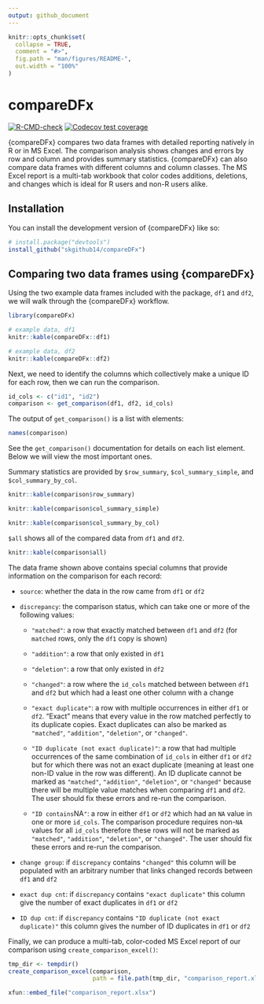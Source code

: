 ```yaml
---
output: github_document
---
```


<!-- README.md is generated from README.Rmd. Please edit that file -->

```r
knitr::opts_chunk$set(
  collapse = TRUE,
  comment = "#>",
  fig.path = "man/figures/README-",
  out.width = "100%"
)
```

# compareDFx

<!-- badges: start -->
[![R-CMD-check](https://github.com/skgithub14/compareDFx/actions/workflows/R-CMD-check.yaml/badge.svg)](https://github.com/skgithub14/compareDFx/actions/workflows/R-CMD-check.yaml)
[![Codecov test coverage](https://codecov.io/gh/skgithub14/compareDFx/branch/master/graph/badge.svg)](https://app.codecov.io/gh/skgithub14/compareDFx?branch=master)
<!-- badges: end -->

{compareDFx} compares two data frames with detailed reporting natively in R or in MS Excel. The comparison analysis shows changes and errors by row and column and provides summary statistics. {compareDFx} can also compare data frames with different columns and column classes. The MS Excel report is a multi-tab workbook that color codes additions, deletions, and changes which is ideal for R users and non-R users alike.

## Installation

You can install the development version of {compareDFx} like so:

``` r
# install.package("devtools")
install_github("skgithub14/compareDFx")
```

## Comparing two data frames using {compareDFx} 

Using the two example data frames included with the package, `df1` and `df2`, we will walk through the {compareDFx} workflow.

```r
library(compareDFx)

# example data, df1 
knitr::kable(compareDFx::df1)
```

```r
# example data, df2
knitr::kable(compareDFx::df2)
```


Next, we need to identify the columns which collectively make a unique ID for each row, then we can run the comparison.

```r
id_cols <- c("id1", "id2")
comparison <- get_comparison(df1, df2, id_cols)
```

The output of `get_comparison()` is a list with elements:

```r
names(comparison)
```

See the `get_comparison()` documentation for details on each list element. Below we will view the most important ones.

Summary statistics are provided by `$row_summary`, `$col_summary_simple`, and `$col_summary_by_col`.

```r
knitr::kable(comparison$row_summary)
```


```r
knitr::kable(comparison$col_summary_simple)
```


```r
knitr::kable(comparison$col_summary_by_col)
```

`$all` shows all of the compared data from `df1` and `df2`. 

```r
knitr::kable(comparison$all)
```

The data frame shown above contains special columns that provide information on the comparison for each record:

-  `source`: whether the data in the row came from `df1` or `df2`

-  `discrepancy`: the comparison status, which can take one or more of the following values:

    - `"matched"`: a row that exactly matched between `df1` and `df2` (for `matched` rows, only the `df1` copy is shown)
  
    - `"addition"`: a row that only existed in `df1`
  
    - `"deletion"`: a row that only existed in `df2`
  
    - `"changed"`: a row where the `id_cols` matched between between `df1` and `df2` but which had a least one other column with a change
  
    - `"exact duplicate"`: a row with multiple occurrences in either `df1` or `df2`. "Exact" means that every value in the row matched perfectly to its duplicate copies. Exact duplicates can also be marked as `"matched"`, `"addition"`, `"deletion"`, or `"changed"`.
  
    - `"ID duplicate (not exact duplicate)"`: a row that had multiple occurrences of the same combination of `id_cols` in either `df1` or `df2` but for which there was not an exact duplicate (meaning at least one non-ID value in the row was different). An ID duplicate cannot be marked as `"matched"`, `"addition"`, `"deletion"`, or `"changed"` because there will be multiple value matches when comparing `df1` and `df2`. The user should fix these errors and re-run the comparison.
  
    - `"ID contains `NA`"`: a row in either `df1` or `df2` which had an `NA` value in one or more `id_cols`. The comparison procedure requires non-`NA` values for all `id_cols` therefore these rows will not be marked as `"matched"`, `"addition"`, `"deletion"`, or `"changed"`. The user should fix these errors and re-run the comparison.
  
-  `change group`: if `discrepancy` contains `"changed"` this column will be populated with an arbitrary number that links changed records between `df1` and `df2`

-  `exact dup cnt`: if `discrepancy` contains `"exact duplicate"` this column give the number of exact duplicates in `df1` or `df2`

-  `ID dup cnt`: if `discrepancy` contains `"ID duplicate (not exact duplicate)"` this column gives the number of ID duplicates in `df1` or `df2`


Finally, we can produce a multi-tab, color-coded MS Excel report of our comparison using `create_comparison_excel()`:

```r
tmp_dir <- tempdir()
create_comparison_excel(comparison, 
                        path = file.path(tmp_dir, "comparison_report.xlsx"))
```

```r
xfun::embed_file("comparison_report.xlsx")
```



